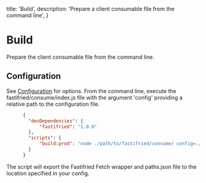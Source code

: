   title: 'Build',
  description:
    'Prepare a client consumable file from the command line',
}

# Build

Prepare the client consumable file from the command line.

## Configuration

See [Configuration](/configuration) for options.  From the command line, execute the fastifried/consume/index.js file with the argument 'config' providing a relative path to the configuration file.
```json {{ 'title': 'Build Process Example' }}
      {
        "devDependencies": {
            "fastifried": "1.0.0"
        },
        "scripts": {
            "build:prod": "node ./path/to/fastifried/consume/ config=./path/to/config/fastifry.config.js"
        }
      }
```

The script will export the Fastifried Fetch wrapper and paths.json file to the location specified in your config.